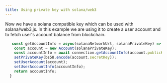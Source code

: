 ```yaml
---
title: Using private key with solana/web3
---
```


Now we have a solana compatible key which can be used with solana/web3.js.
In this example we are using it to create a user account and to fetch
user's account balance from blockchain.

```js
   const getAccountInfo = async(solanaNetworkUrl, solanaPrivateKey) => {
    const account = new Account(solanaPrivateKey);
    const accountInfo = await connection.getAccountInfo(account.publicKey);
    setPrivateKey(bs58.encode(account.secretKey));
    setUserAccount(account);
    setUserAccountInfo(accountInfo);
    return accountInfo;
  }
```
